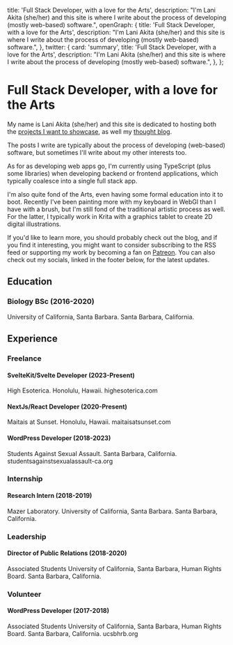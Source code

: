   title: 'Full Stack Developer, with a love for the Arts',
  description:
    "I'm Lani Akita (she/her) and this site is where I write about the process of developing (mostly web-based) software.",
  openGraph: {
    title: 'Full Stack Developer, with a love for the Arts',
    description:
      "I'm Lani Akita (she/her) and this site is where I write about the process of developing (mostly web-based) software.",
  },
  twitter: {
    card: 'summary',
    title: 'Full Stack Developer, with a love for the Arts',
    description:
      "I'm Lani Akita (she/her) and this site is where I write about the process of developing (mostly web-based) software.",
  },
};

# Full Stack Developer, with a love for the Arts

My name is Lani Akita (she/her) and this site is dedicated to hosting both the [projects I want to showcase](/projects), as well my [thought blog](/blog). 

The posts I write are typically about the process of developing (web-based) software, but sometimes I'll write about my other interests too.

As for as developing web apps go, I'm currently using TypeScript (plus some libraries) when developing backend or frontend applications, which typically coalesce into a single full stack app.

I'm also quite fond of the Arts, even having some formal education into it to boot. Recently I've been painting more with my keyboard in WebGl than I have with a brush, but I'm still fond of the traditional artistic process as well. For the latter, I typically work in Krita with a graphics tablet to create 2D digital illustrations.

If you'd like to learn more, you should probably check out the blog, and if you find it interesting, you might want to consider subscribing to the RSS feed or supporting my work by becoming a fan on [Patreon](https://patreon.com/Lani_Akita). You can also check out my socials, linked in the footer below, for the latest updates.

## Education

### Biology BSc (2016-2020)

University of California, Santa Barbara. Santa Barbara, California.

## Experience

### Freelance

#### SvelteKit/Svelte Developer (2023-Present)

High Esoterica. Honolulu, Hawaii. highesoterica.com

#### NextJs/React Developer (2020-Present)

Maitais at Sunset. Honolulu, Hawaii. maitaisatsunset.com

#### WordPress Developer (2018-2023)

Students Against Sexual Assault. Santa Barbara, California. studentsagainstsexualassault-ca.org

### Internship

#### Research Intern (2018-2019)

Mazer Laboratory. University of California, Santa Barbara. Santa Barbara, California.

### Leadership

#### Director of Public Relations (2018-2020)

Associated Students University of California, Santa Barbara, Human Rights Board. Santa Barbara, California.

### Volunteer

#### WordPress Developer (2017-2018)

Associated Students University of California, Santa Barbara, Human Rights Board. Santa Barbara, California. ucsbhrb.org
